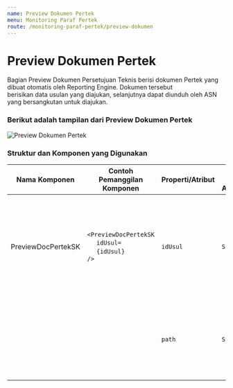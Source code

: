 ```yaml
---
name: Preview Dokumen Pertek
menu: Monitoring Paraf Pertek
route: /monitoring-paraf-pertek/preview-dokumen
---
```



# Preview Dokumen Pertek

Bagian Preview Dokumen Persetujuan Teknis berisi dokumen
Pertek yang dibuat otomatis oleh Reporting Engine. Dokumen tersebut  
berisikan data usulan yang diajukan, 
selanjutnya dapat diunduh oleh ASN yang bersangkutan untuk diajukan.

### Berikut adalah tampilan dari Preview Dokumen Pertek

![Preview Dokumen Pertek](../../src/img/monitoring-pp/previewDokMPP.jpg)


### Struktur dan Komponen yang Digunakan

| Nama Komponen        | Contoh Pemanggilan <br/> Komponen                                                                                                                                                                                                          | Properti/Atribut   | Tipe Data <br/> Atribut | Penjelasan                                                                                                                                                                                               |
| -------------        | ------------------------------------------------------------------------------------------------------------------------------------------------------------------------------------------------------------------------------------------ | ------------------ | ----------------------- | -------------------------------------------------------------------------------------------------------------------------------------------------------------------------------------------------------- |
| PreviewDocPertekSK   |`<PreviewDocPertekSK` <br/> &nbsp;&nbsp;&nbsp;&nbsp;&nbsp;`idUsul=` <br/> &nbsp;&nbsp;&nbsp;&nbsp;&nbsp;`{idUsul}` <br/> `/>`                                                                                                               | `idUsul`           | `String`                | Properti `idUsul` <br/> berisi informasi id usulan <br/> yang akan digunakan untuk mengambil <br/> data yang diusulkan sebelumnya.                                                                       |
|                      |                                                                                                                                                                                                                                            | `path`             | `String`                | Properti path berisi path dari <br/> dokumen pertimbangan teknis (pertek) yang akan ditampilkan                                                                                                          |



